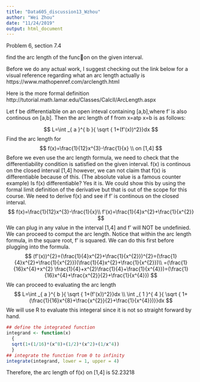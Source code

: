 ```yaml
---
title: "Data605_discussion13_Wzhou"
author: "Wei Zhou"
date: "11/24/2019"
output: html_document
---
```



Problem 6, section 7.4

find the arc length of the func􀆟on on the given interval.

Before we do any actual work, I suggest checking out the link below for a visual reference regarding what an arc length actually is
https://www.mathopenref.com/arclength.html

Here is the more formal definition 
http://tutorial.math.lamar.edu/Classes/CalcII/ArcLength.aspx

Let f be differentialble on an open inteval containing [a,b],where f' is also continous on [a,b]. Then the arc length of f from x=atp x=b is as follows:

$$
L=\int _{ a }^{ b }{ \sqrt { 1+(f'(x))^2}}dx 
$$
Find the arc length for 
$$
f(x)=\frac{1}{12}x^{3}-\frac{1}{x}  \\
on [1,4]
$$
Before we even use the arc length formula, we need to check that the differentiability condition is satisfied on the
given interval.
f(x) is continous on the closed interval [1,4] however, we can not claim that f(x) is differentiable because of this. (The absolute value is a famous counter example)
Is f(x) differentiable? Yes it is. We could show this by using the formal limit definition of the derivative but that is out of the scope for this course. We need to derive f(x) and see if f' is continous on the closed interval. 
$$
f(x)=\frac{1}{12}x^{3}-\frac{1}{x}\\
f'(x)=\frac{1}{4}x^{2}+\frac{1}{x^{2}}
$$
We can plug in any value in the interval [1,4] and f' will NOT be undefinied. We can proceed to comput the arc length. 
Notice that within the arc length formula, in the square root, f' is squared. We can do this first before plugging into the formula. 
$$
(f'(x))^{2}=(\frac{1}{4}x^{2}+\frac{1}{x^{2}})^{2}=(\frac{1}{4}x^{2}+\frac{1}{x^{2}})(\frac{1}{4}x^{2}+\frac{1}{x^{2}})\\
=(\frac{1}{16}x^{4}+x^{2} \frac{1}{4}+x^{2}\frac{1}{4}+\frac{1}{x^{4}})=(\frac{1}{16}x^{4}+\frac{x^{2}}{2}+\frac{1}{x^{4}})
$$
We can proceed to evaluating the arc length 
$$
L=\int _{ a }^{ b }{ \sqrt { 1+(f'(x))^2}}dx \\
\int _{ 1 }^{ 4 }{ \sqrt { 1+(\frac{1}{16}x^{8}+\frac{x^{2}}{2}+\frac{1}{x^{4}})}}dx
$$
We will use R to evaluate this integeral since it is not so straight forward by hand. 
```r
## define the integrated function
integrand <- function(x)
  {
  sqrt(1+(1/16)*(x^8)+(1/2)*(x^2)+(1/x^4))
  }
## integrate the function from 0 to infinity
integrate(integrand, lower = 1, upper = 4)
```
Therefore, the arc length of f(x) on [1,4] is 52.23218
